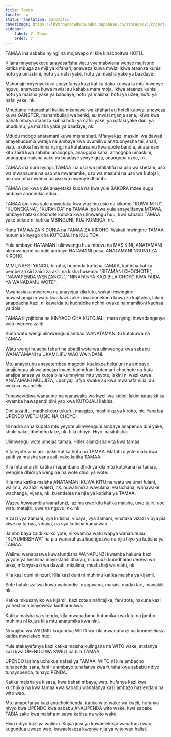 ```yaml
---
title: Tamaa
locale: sw
statusTranslation: automatic
coverImage: https://lhvmrqwrcowdvduuaukz.supabase.co/storage/v1/object/public/strapi-uploads/small_cover-educacion-fundamental.webp-2d51a7828a2b1309555be27f7e2a61a0.webp
sidebar:
    label: 7. Tamaa
    order: 7
---
```

TAMAA ina sababu nyingi na mojawapo ni kile kinachoitwa HOFU.

Kijana mnyenyekevu anayesafisha viatu vya mabwana wenye majivuno katika mbuga za miji ya kifahari, anaweza kuwa mwizi ikiwa ataanza kuhisi hofu ya umaskini, hofu ya nafsi yake, hofu ya maisha yake ya baadaye.

Mshonaji mnyenyekevu anayefanya kazi katika duka kubwa la mtu mwenye nguvu, anaweza kuwa mwizi au kahaba mara moja, ikiwa ataanza kuhisi hofu ya maisha yake ya baadaye, hofu ya maisha, hofu ya uzee, hofu ya nafsi yake, nk.

Mhudumu mtanashati katika mkahawa wa kifahari au hoteli kubwa, anaweza kuwa GANSTER, mshambuliaji wa benki, au mwizi mjanja sana, ikiwa kwa bahati mbaya ataanza kuhisi hofu ya nafsi yake, ya nafasi yake duni ya uhudumu, ya maisha yake ya baadaye, nk.

Mdudu mdogo anatamani kuwa mtanashati. Mfanyakazi maskini wa dawati anayehudumia wateja na ambaye kwa uvumilivu anatuonyesha tai, shati, viatu, akitoa heshima nyingi na kutabasamu kwa upole bandia, anatamani kitu zaidi kwa sababu anaogopa, anaogopa sana, anaogopa umaskini, anaogopa maisha yake ya baadaye yenye giza, anaogopa uzee, nk.

TAMAA ina sura nyingi. TAMAA ina uso wa mtakatifu na uso wa shetani, uso wa mwanaume na uso wa mwanamke, uso wa maslahi na uso wa kutojali, uso wa mtu mwema na uso wa mwenye dhambi.

TAMAA ipo kwa yule anayetaka kuoa na kwa yule BAKORA mzee sugu ambaye anachukia ndoa.

TAMAA ipo kwa yule anayetaka kwa wazimu usio na kikomo "KUWA MTU", "KUONEKANA", "KUPANDA" na TAMAA ipo kwa yule anayejifanya MTAWA, ambaye hataki chochote kutoka kwa ulimwengu huu, kwa sababu TAMAA yake pekee ni kufikia MBINGUNI, KUJIKOMBOA, nk.

Kuna TAMAA ZA KIDUNIA na TAMAA ZA KIROHO. Wakati mwingine TAMAA hutumia kinyago cha KUTOJALI na KUJITOA.

Yule ambaye HATAMANI ulimwengu huu mbovu na MASIKINI, ANATAMANI ule mwingine na yule ambaye HATAMANI pesa, ANATAMANI NGUVU ZA KIROHO.

MIMI, NAFSI YANGU, binafsi, hupenda kuficha TAMAA, kuificha katika pembe za siri zaidi za akili na kisha husema: "SITAMANI CHOCHOTE", "NAWAPENDA WENZANGU", "NINAFANYA KAZI BILA CHOYO KWA FAIDA YA WANADAMU WOTE".

Mwanasiasa mwerevu na anayejua kila kitu, wakati mwingine huwashangaza watu kwa kazi zake zinazoonekana kuwa za kujitolea, lakini anapoacha kazi, ni kawaida tu kuondoka nchini kwake na mamilioni kadhaa ya dola.

TAMAA iliyojificha na KINYAGO CHA KUTOJALI, mara nyingi huwadanganya watu werevu zaidi.

Kuna watu wengi ulimwenguni ambao WANATAMANI tu kutokuwa na TAMAA.

Watu wengi huacha fahari na ubatili wote wa ulimwengu kwa sababu WANATAMANI tu UKAMILIFU WAO WA NDANI.

Mtu anayetubu anayetembea magotini kuelekea hekaluni na ambaye anajichapa akiwa amejaa imani, haonekani kutamani chochote na hata anajipa anasa ya kutoa bila kumnyima mtu yeyote, lakini ni wazi kuwa ANATAMANI MUUJIZA, uponyaji, afya kwake au kwa mwanafamilia, au wokovu wa milele.

Tunawavutiwa wanaume na wanawake wa kweli wa kidini, lakini tunasikitika kwamba hawapendi dini yao kwa KUTOJALI kabisa.

Dini takatifu, madhehebu tukufu, maagizo, mashirika ya kiroho, nk. Yanafaa UPENDO WETU USIO NA CHOYO.

Ni nadra sana kupata mtu yeyote ulimwenguni ambaye anapenda dini yake, shule yake, dhehebu lake, nk. bila choyo. Hiyo inasikitisha.

Ulimwengu wote umejaa tamaa. Hitler alianzisha vita kwa tamaa.

Vita vyote vina asili yake katika hofu na TAMAA. Matatizo yote makubwa zaidi ya maisha yana asili yake katika TAMAA.

Kila mtu anaishi katika mapambano dhidi ya kila mtu kutokana na tamaa, wengine dhidi ya wengine na wote dhidi ya wote.

Kila mtu katika maisha ANATAMANI KUWA KITU na watu wa umri fulani, walimu, wazazi, walezi, nk. huwahimiza wavulana, wasichana, wanawake wachanga, vijana, nk. kuendelea na njia ya kutisha ya TAMAA.

Wazee huwaambia wanafunzi, lazima uwe kitu katika maisha, uwe tajiri, uoe watu matajiri, uwe na nguvu, nk. nk.

Vizazi vya zamani, vya kutisha, vibaya, vya zamani, vinataka vizazi vipya pia viwe na tamaa, vibaya, na vya kutisha kama wao.

Jambo baya zaidi kuliko yote, ni kwamba watu wapya wanaruhusu "KUYUMBISHWA" na pia wanaruhusu kuongozwa na njia hiyo ya kutisha ya TAMAA.

Walimu wanapaswa kuwafundisha WANAFUNZI kwamba hakuna kazi yoyote ya heshima inayostahili dharau, ni upuuzi kumdharau dereva wa teksi, mfanyakazi wa dawati, mkulima, msafishaji wa viatu, nk.

Kila kazi duni ni nzuri. Kila kazi duni ni muhimu katika maisha ya kijamii.

Sote hatukuzaliwa kuwa wahandisi, magavana, marais, madaktari, mawakili, nk.

Katika mkusanyiko wa kijamii, kazi zote zinahitajika, fani zote, hakuna kazi ya heshima inayoweza kudharauliwa.

Katika maisha ya vitendo, kila mwanadamu hutumika kwa kitu na jambo muhimu ni kujua kila mtu anatumika kwa nini.

Ni wajibu wa WALIMU kugundua WITO wa kila mwanafunzi na kumuelekeza katika mwelekeo huo.

Yule atakayefanya kazi katika maisha kulingana na WITO wake, atafanya kazi kwa UPENDO WA KWELI na bila TAMAA.

UPENDO lazima uchukue nafasi ya TAMAA. WITO ni kile ambacho tunapenda sana, fani ile ambayo tunafanya kwa furaha kwa sababu ndiyo tunayopenda, tunayoIPENDA.

Katika maisha ya kisasa, kwa bahati mbaya, watu hufanya kazi kwa kuchukia na kwa tamaa kwa sababu wanafanya kazi ambazo haziendani na wito wao.

Mtu anapofanya kazi anachokipenda, katika wito wake wa kweli, hufanya hivyo kwa UPENDO kwa sababu ANAUPENDA wito wake, kwa sababu TABIA zake kwa maisha ni sawa kabisa na wito wake.

Hiyo ndiyo kazi ya walimu. Kujua jinsi ya kuwaelekeza wanafunzi wao, kugundua uwezo wao, kuwaelekeza kwenye njia ya wito wao halisi.

